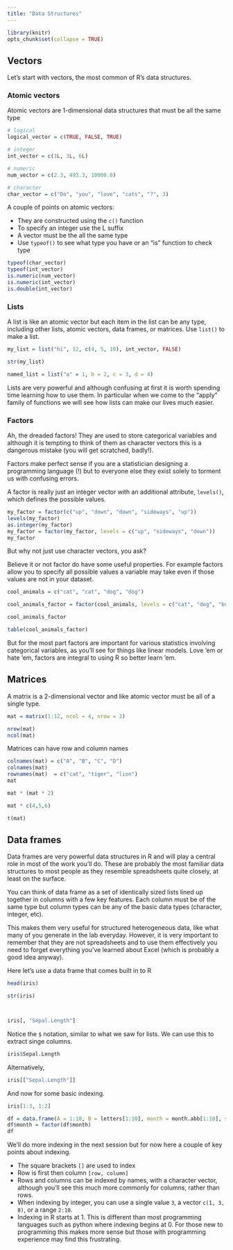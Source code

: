 ```yaml
---
title: "Data Structures"
---
```


```r
library(knitr)
opts_chunk$set(collapse = TRUE)
```



## Vectors

Let's start with vectors, the most common of R's data structures.

### Atomic vectors
 
Atomic vectors are 1-dimensional data structures that must be all the same type

```r
# logical
logical_vector = c(TRUE, FALSE, TRUE)

# integer
int_vector = c(1L, 3L, 6L)

# numeric
num_vector = c(2.3, 493.3, 10000.0)

# character
char_vector = c("Do", "you", "love", "cats", "?", 3)

```



A couple of points on atomic vectors:

* They are constructed using the `c()` function
* To specify an integer use the L suffix
* A vector must be the all the same type
* Use `typeof()` to see what type you have or an "is" function to check type

```r
typeof(char_vector)
typeof(int_vector)
is.numeric(num_vector)
is.numeric(int_vector)
is.double(int_vector)
```


### Lists

A list is like an atomic vector but each item in the list can be any type, including other lists, atomic vectors, data frames, or matrices. Use `list()` to make a list.

```r

my_list = list("hi", 12, c(4, 5, 10), int_vector, FALSE)

str(my_list)

named_list = list("a" = 1, b = 2, c = 3, d = 4)

```


Lists are very powerful and although confusing at first it is worth spending time learning how to use them.  In particular when we come to the "apply" family of functions we will see how lists can make our lives much easier.

### Factors

Ah, the dreaded factors!  They are used to store categorical variables and although it is tempting to think of them as character vectors this is a dangerous mistake (you will get scratched, badly!).  

Factors make perfect sense if you are a statistician designing a programming language (!) but to everyone else they exist solely to torment us with confusing errors.  


A factor is really just an integer vector with an additional attribute, `levels()`, which defines the possible values.

```r
my_factor = factor(c("up", "down", "down", "sideways", "up"))
levels(my_factor)
as.integer(my_factor)
my_factor = factor(my_factor, levels = c("up", "sideways", "down"))
my_factor
```


But why not just use character vectors, you ask?  

Believe it or not factor do have some useful properties.  For example factors allow you to specify all possible values a variable may take even if those values are not in your dataset.

```r
cool_animals = c("cat", "cat", "dog", "dog")

cool_animals_factor = factor(cool_animals, levels = c("cat", "dog", "bunny"))

cool_animals_factor

table(cool_animals_factor)
```


But for the most part factors are important for various statistics involving categorical variables, as you'll see for things like linear models.  Love 'em or hate 'em, factors are integral to using R so better learn 'em.

## Matrices


A matrix is a 2-dimensional vector and like atomic vector must be all of a single type.

```r
mat = matrix(1:12, ncol = 4, nrow = 3)

nrow(mat)
ncol(mat)
```


Matrices can have row and column names

```r
colnames(mat) = c("A", "B", "C", "D")
colnames(mat)
rownames(mat)  = c("cat", "tiger", "lion")
mat

mat * (mat * 2)

mat * c(4,5,6)

t(mat)
```


## Data frames



Data frames are very powerful data structures in R and will play a central role in most of the work you'll do.  These are probably the most familiar data structures to most people as they resemble spreadsheets quite closely, at least on the surface.

You can think of data frame as a set of identically sized lists lined up together in columns with a few key features.  Each column must be of the same type but column types can be any of the basic data types (character, integer, etc).  

This makes them very useful for structured heterogeneous data, like what many of you generate in the lab everyday.  However, it is very important to remember that they are not spreadsheets and to use them effectively you need to forget everything you've learned about Excel (which is probably a good idea anyway).


Here let's use a data frame that comes built in to R
```r
head(iris)

str(iris)



iris[, "Sepal.Length"]
```


Notice the `$` notation, similar to what we saw for lists.  We can use this to extract singe columns.

```r
iris$Sepal.Length
```


Alternatively,

```r
iris[["Sepal.Length"]]
```

And now for some basic indexing.

```r
iris[1:3, 1:2]
```
```r
df = data.frame(A = 1:10, B = letters[1:10], month = month.abb[1:10], stringsAsFactors = FALSE)
df$month = factor(df$month)
df
```


We'll do more indexing in the next session but for now here a couple of key points about indexing.  

* The square brackets `[]` are used to index
* Row is first then column `[row, column]`
* Rows and columns can be indexed by names, with a character vector, although you'll see this much more commonly for columns, rather than rows.
* When indexing by integer, you can use a single value `3`, a vector `c(1, 3, 8)`, or a range `2:10`.
* Indexing in R starts at 1.  This is different than most programming languages such as python where indexing begins at 0.  For those new to programming this makes more sense but those with programming experience may find this frustrating.

